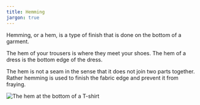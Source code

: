 ```yaml
---
title: Hemming
jargon: true
---
```


Hemming, or a hem, is a type of finish that is done on the bottom of a garment.

The hem of your trousers is where they meet your shoes. The hem of a dress is
the bottom edge of the dress.

The hem is not a seam in the sense that it does not join two parts together.
Rather hemming is used to finish the fabric edge and prevent it from fraying.

![The hem at the bottom of a T-shirt](coverlock-hem.jpg 'The hem at the bottom
of a T-shirt')
